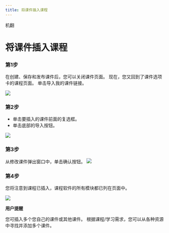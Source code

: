```yaml
--- 
title: 将课件插入课程 
--- 
```



机翻
 # 将课件插入课程 

 ### 第1步 
 在创建、保存和发布课件后，您可以关闭课件页面。 现在，您又回到了课件选项卡的课程页面。 
 单击导入我的课件链接。 
 
![](/img/ulearning/teacher/prepare28.png)

 ### 第2步 
 - 单击要插入的课件前面的复选框。 
 - 单击底部的导入按钮。 

![](/img/ulearning/teacher/prepare29.png)

 ### 第3步 
 
 从修改课件弹出窗口中，单击确认按钮。 
![](/img/ulearning/teacher/prepare30.png)

 ### 第4步 

 您将注意到课程已插入，课程软件的所有模块都已列在页面中。 

![](/img/ulearning/teacher/prepare31.png)

 **用户提醒** 

 您可插入多个您自己的课件或其他课件。 根据课程/学习需求，您可以从各种资源中寻找并添加多个课件。
